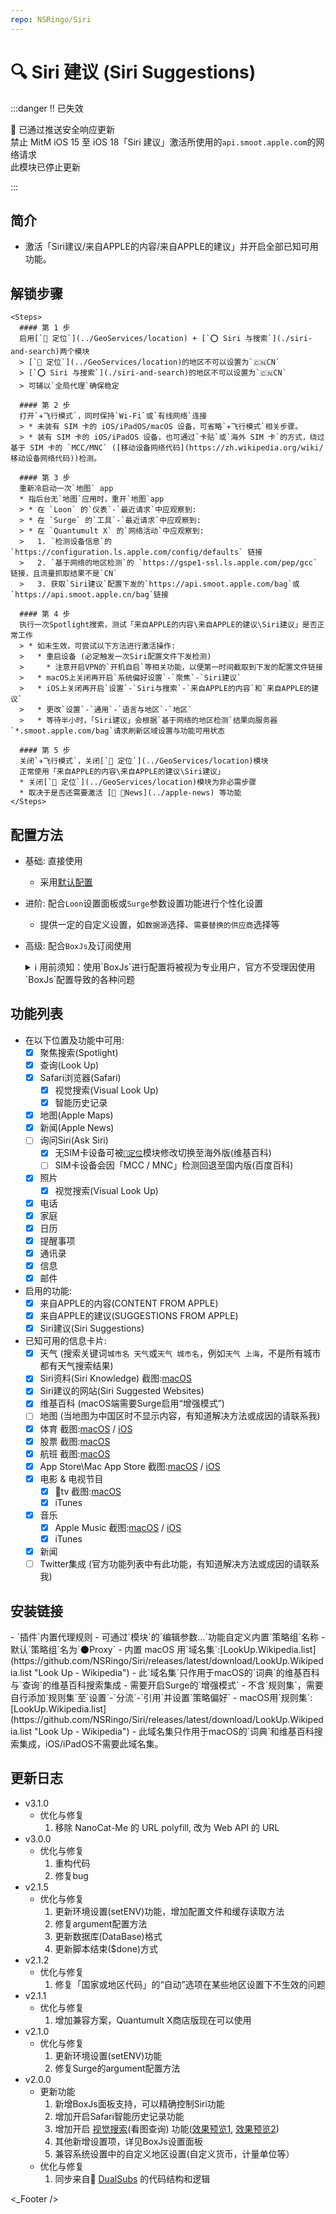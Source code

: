 ```yaml
---
repo: NSRingo/Siri
---
```



# 🔍 Siri 建议 (Siri Suggestions)

:::danger ‼️ 已失效

 已通过推送安全响应更新  
禁止 MitM iOS 15 至 iOS 18「Siri 建议」激活所使用的`api.smoot.apple.com`的网络请求  
此模块已停止更新

:::

## 简介
* 激活「Siri建议/来自APPLE的内容/来自APPLE的建议」并开启全部已知可用功能。

## 解锁步骤

    <Steps>
      #### 第 1 步
      启用[`📍 定位`](../GeoServices/location) + [`⭕ Siri 与搜索`](./siri-and-search)两个模块
      > [`📍 定位`](../GeoServices/location)的地区不可以设置为`🇨🇳CN`  
      > [`⭕ Siri 与搜索`](./siri-and-search)的地区不可以设置为`🇨🇳CN`  
      > 可辅以`全局代理`确保稳定  

      #### 第 2 步
      打开`✈️飞行模式`，同时保持`Wi-Fi`或`有线网络`连接
      > * 未装有 SIM 卡的 iOS/iPadOS/macOS 设备，可省略`✈️飞行模式`相关步骤。  
      > * 装有 SIM 卡的 iOS/iPadOS 设备，也可通过`卡贴`或`海外 SIM 卡`的方式，绕过基于 SIM 卡的 `MCC/MNC` ([移动设备网络代码](https://zh.wikipedia.org/wiki/移动设备网络代码))检测。  

      #### 第 3 步
      重新冷启动一次`地图` app
      * 指后台无`地图`应用时，重开`地图`app
      > * 在 `Loon` 的`仪表`-`最近请求`中应观察到:  
      > * 在 `Surge` 的`工具`-`最近请求`中应观察到:  
      > * 在 `Quantumult X` 的`网络活动`中应观察到:  
      >   1. `检测设备信息`的 `https://configuration.ls.apple.com/config/defaults` 链接  
      >   2. `基于网络的地区检测`的 `https://gspe1-ssl.ls.apple.com/pep/gcc` 链接，且流量抓取结果不是`CN`  
      >   3. 获取`Siri建议`配置下发的`https://api.smoot.apple.com/bag`或`https://api.smoot.apple.cn/bag`链接

      #### 第 4 步
      执行一次Spotlight搜索，测试「来自APPLE的内容\来自APPLE的建议\Siri建议」是否正常工作
      > * 如未生效，可尝试以下方法进行激活操作:
      >   * 重启设备 (必定触发一次Siri配置文件下发检测)
      >     * 注意开启VPN的`开机自启`等相关功能，以便第一时间截取到下发的配置文件链接
      >   * macOS上关闭再开启`系统偏好设置`-`聚焦`-`Siri建议`
      >   * iOS上关闭再开启`设置`-`Siri与搜索`-`来自APPLE的内容`和`来自APPLE的建议`
      >   * 更改`设置`-`通用`-`语言与地区`-`地区`
      >   * 等待半小时，「Siri建议」会根据`基于网络的地区检测`结果向服务器`*.smoot.apple.com/bag`请求刷新区域设置与功能可用状态

      #### 第 5 步
      关闭`✈️飞行模式`，关闭[`📍 定位`](../GeoServices/location)模块  
      正常使用「来自APPLE的内容\来自APPLE的建议\Siri建议」  
      * 关闭[`📍 定位`](../GeoServices/location)模块为非必需步骤
      * 取决于是否还需要激活 [📰 News](../apple-news) 等功能
    </Steps>

## 配置方法
* 基础: 直接使用
  * 采用[默认配置](#默认设置)
* 进阶: 配合`Loon`设置面板或`Surge`参数设置功能进行个性化设置
  * 提供一定的自定义设置，如`数据源`选择、`需要替换的供应商`选择等
* 高级: 配合`BoxJs`及订阅使用
  <details>
  <summary>ℹ️ 用前须知：使用`BoxJs`进行配置将被视为专业用户，官方不受理因使用`BoxJs`配置导致的各种问题</summary>

  1. 安装`BoxJs`插件并更新引用资源或脚本:
     * 安装方法及下载链接详见: [🧰 BoxJs](../box-js)
  2. 在`BoxJs`的配置面板中进行个性化设置:
     1. 浏览器访问[BoxJs.com](http://boxjs.com)
     2. 在[`应用`](http://boxjs.com/#/app)页面点开` iRingo`折叠
     3. 在[`⭕ Siri`](http://boxjs.com/#/app/iRingo.Siri)根据需要填写您的设置信息
  </details>

## 功能列表
* 在以下位置及功能中可用:
  - [x] 聚焦搜索(Spotlight)
  - [x] 查询(Look Up)
  - [x] Safari浏览器(Safari)
    - [x] 视觉搜索(Visual Look Up)
    - [x] 智能历史记录
  - [x] 地图(Apple Maps)
  - [x] 新闻(Apple News)
  - [ ] 询问Siri(Ask Siri)
    - [x] 无SIM卡设备可被[`📍定位`](../GeoServices/location)模块修改切换至海外版(维基百科)
    - [ ] SIM卡设备会因「MCC / MNC」检测回退至国内版(百度百科)
  - [x] 照片
    - [x] 视觉搜索(Visual Look Up)
  - [x] 电话
  - [x] 家庭
  - [x] 日历
  - [x] 提醒事项
  - [x] 通讯录
  - [x] 信息
  - [x] 邮件
* 启用的功能:
  - [x] 来自APPLE的内容(CONTENT FROM APPLE)
  - [x] 来自APPLE的建议(SUGGESTIONS FROM APPLE)
  - [x] Siri建议(Siri Suggestions)
* 已知可用的信息卡片:
  - [x] 天气 (搜索关键词`城市名 天气`或`天气 城市名`，例如`天气 上海`，不是所有城市都有天气搜索结果)
  - [x] Siri资料(Siri Knowledge)  截图:[macOS](../blob/main/images/screenshot/Siri%20Knowledge%20-%20Spotlight%20-%20macOS.png?raw=true "Siri Knowledge - Spotlight - macOS")
  - [x] Siri建议的网站(Siri Suggested Websites)
  - [x] 维基百科 (macOS端需要Surge启用“增强模式”)
  - [ ] 地图 (当地图为中国区时不显示内容，有知道解决方法或成因的请联系我)
  - [x] 体育  截图:[macOS](../blob/main/images/screenshot/Sports%20-%20Spotlight%20-%20macOS.png?raw=true "Sports - Spotlight - macOS") / [iOS](./ScreenShots/Sports%20-%20Spotlight%20-%20iOS.jpeg?raw=true "Sports - Spotlight - iOS")
  - [x] 股票  截图:[macOS](../blob/main/images/screenshot/Stock%20-%20Spotlight%20-%20macOS.png?raw=true "Stock - Spotlight - macOS")
  - [x] 航班  截图:[macOS](../blob/main/images/screenshot/Flights%20-%20Spotlight%20-%20macOS.png?raw=true "Flights - Spotlight - macOS")
  - [x] App Store\Mac App Store  截图:[macOS](../blob/main/images/screenshot/Mac%20App%20Store%20-%20Spotlight%20-%20macOS.png?raw=true "Mac App Store - Spotlight - macOS") / [iOS](../blob/main/images/screenshot/App%20Store%20-%20Spotlight%20-%20iOS.jpeg?raw=true "App Store - Spotlight - iOS")
  - [x] 电影 & 电视节目
    - [x] tv  截图:[macOS](../blob/main/images/screenshot/tv%20-%20Spotlight%20-%20macOS.png?raw=true "tv - Spotlight - macOS")
    - [x] iTunes
  - [x] 音乐
    - [x] Apple Music  截图:[macOS](../blob/main/images/screenshot/Apple%20Music%20-%20Spotlight%20-%20macOS.png?raw=true "Apple Music - Spotlight - macOS") / [iOS](../blob/main/images/screenshot/Apple%20Music%20-%20Spotlight%20-%20iOS.jpeg?raw=true "Apple Music - Spotlight - iOS")
    - [x] iTunes
  - [x] 新闻
  - [ ] Twitter集成 (官方功能列表中有此功能，有知道解决方法或成因的请联系我)

## 安装链接
<ModuleInstall urlPrefix="https://github.com/NSRingo/Siri/releases/latest/download/">
  <ModuleInstall.Tab type="loon">
    <ModuleInstall.Item
      url="iRingo.Search.plugin"
      title="iOS"
      badge={[
        {
          type: "tip",
          text: "MitM",
          outline: true,
        },
        {
          type: "info",
          text: "脚本",
          outline: true,
        },
        {
          type: "info",
          text: "需要 2.1.18(377) 及以上版本",
        },
      ]}
    />
    <ModuleInstall.Item
      url="iRingo.Spotlight.plugin"
      title="macOS"
      badge={[
        {
          type: "tip",
          text: "MitM",
          outline: true,
        },
        {
          type: "info",
          text: "脚本",
          outline: true,
        },
        {
          type: "info",
          text: "需要 2.1.18(377) 及以上版本",
        },
      ]}
    >
      - `插件`内置代理规则
    </ModuleInstall.Item>
  </ModuleInstall.Tab>
  <ModuleInstall.Tab type="surge">
    <ModuleInstall.Item
      url="iRingo.Search.sgmodule"
      title="iOS"
      badge={[
        {
          type: "danger",
          text: "MitM",
          outline: true,
        },
        {
          type: "warning",
          text: "脚本",
          outline: true,
        },
        {
          type: "info",
          text: "需要 5.9.0 及以上版本",
        },
      ]}
    />
    <ModuleInstall.Item
      url="iRingo.Spotlight.sgmodule"
      title="macOS"
      badge={[
        {
          type: "danger",
          text: "MitM",
          outline: true,
        },
        {
          type: "warning",
          text: "脚本",
          outline: true,
        },
        {
          type: "info",
          text: "需要 5.5.0(2589) 及以上版本",
        },
      ]}
    >
      - 可通过`模块`的`编辑参数…`功能自定义内置`策略组`名称
      - 默认`策略组`名为`🌑Proxy`
      - 内置 macOS 用`域名集`:[LookUp.Wikipedia.list](https://github.com/NSRingo/Siri/releases/latest/download/LookUp.Wikipedia.list "Look Up - Wikipedia")
      - 此`域名集`只作用于macOS的`词典`的维基百科与`查询`的维基百科搜索集成
      - 需要开启Surge的`增强模式`
    </ModuleInstall.Item>
  </ModuleInstall.Tab>
  <ModuleInstall.Tab type="stash">
    <ModuleInstall.Item
      url="iRingo.Search.stoverride"
      title="iOS"
      badge={[
        {
          type: "info",
          text: "覆写",
          outline: true,
        },
        {
          type: "info",
          text: "MitM",
          outline: true,
        },
        {
          type: "info",
          text: "脚本",
          outline: true,
        },
        {
          type: "info",
          text: "需要 1.6.2(309) 及以上版本",
        },
      ]}
    />
    <ModuleInstall.Item
      url="iRingo.Spotlight.stoverride"
      title="macOS"
      badge={[
        {
          type: "info",
          text: "覆写",
          outline: true,
        },
        {
          type: "info",
          text: "MitM",
          outline: true,
        },
        {
          type: "info",
          text: "脚本",
          outline: true,
        },
        {
          type: "info",
          text: "需要 2.1.18(377) 及以上版本",
        },
      ]}
    />
  </ModuleInstall.Tab>
  <ModuleInstall.Tab type="egern">
    <ModuleInstall.Item
      url="iRingo.Search.yaml"
    />
  </ModuleInstall.Tab>
  <ModuleInstall.Tab type="qx">
    <ModuleInstall.Item
      url="iRingo.Search.snippet"
      badge={[
        {
          type: "danger",
          text: "重写",
          outline: true,
        },
        {
          type: "tip",
          text: "MitM",
          outline: true,
        },
        {
          type: "info",
          text: "需要 1.0.29(656) 及以上版本",
        },
      ]}
    >
      - 不含`规则集`，需要自行添加`规则集`至`设置`-`分流`-`引用`并设置`策略偏好`
      - macOS用`规则集`:[LookUp.Wikipedia.list](https://github.com/NSRingo/Siri/releases/latest/download/LookUp.Wikipedia.list "Look Up - Wikipedia")
      - 此域名集只作用于macOS的`词典`和维基百科搜索集成，iOS/iPadOS不需要此域名集。
    </ModuleInstall.Item>
  </ModuleInstall.Tab>
</ModuleInstall>

## 更新日志
* v3.1.0
  * 优化与修复
    1. 移除 NanoCat-Me 的 URL polyfill, 改为 Web API 的 URL 
* v3.0.0
  * 优化与修复
    1. 重构代码
    2. 修复bug
* v2.1.5
  * 优化与修复
    1. 更新环境设置(setENV)功能，增加配置文件和缓存读取方法
    2. 修复argument配置方法
    3. 更新数据库(DataBase)格式
    4. 更新脚本结束($done)方式
* v2.1.2
  * 优化与修复
    1. 修复「国家或地区代码」的“自动”选项在某些地区设置下不生效的问题
* v2.1.1
  * 优化与修复
    1. 增加兼容方案，Quantumult X商店版现在可以使用
* v2.1.0
  * 优化与修复
    1. 更新环境设置(setENV)功能
    2. 修复Surge的argument配置方法
* v2.0.0
  * 更新功能
    1. 新增BoxJs面板支持，可以精确控制Siri功能
    2. 增加开启Safari智能历史记录功能
    3. 增加开启 [视觉搜索](https://support.apple.com/zh-cn/guide/iphone/iph37fdd714b/ios)(看图查询) 功能([效果预览1](https://t.me/GetSomeFriesChannel/65), [效果预览2](https://t.me/GetSomeFriesChannel/96))
    4. 其他新增设置项，详见BoxJs设置面板
    5. 兼容系统设置中的自定义地区设置(自定义货币，计量单位等）
  * 优化与修复
    1. 同步来自🍿️ [DualSubs](https://t.me/GetSomeFriesChannel/61) 的代码结构和逻辑

<_Footer />
